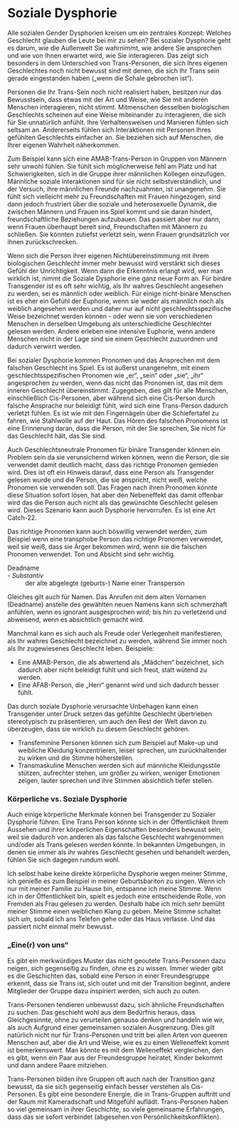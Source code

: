 
<Meta
  title="Wie sich Gender Dysphorie äußert: Soziale Dysphorie"
  linkTitle="Soziale Dysphorie"
  description="Pronomen, Totenamen und Geschlechtsannahme."
/>

<Disclaimer />

# Soziale Dysphorie

<Gutter>
  <Tweet unified>
    <Tweet id="1215718003310039040" />
    <Tweet id="1215720411788382210" />
    <Tweet id="1215724301065891841" />
    <Tweet id="1215727546387648517" />
    <Tweet id="1215727547780096000" />
    <Tweet id="1215731319973523456" />
  </Tweet>
</Gutter>

Alle sozialen Gender Dysphorien kreisen um ein zentrales Konzept: Welches Geschlecht glauben die Leute bei mir zu sehen? Bei sozialer Dysphorie geht es darum, wie die Außenwelt Sie wahrnimmt, wie andere Sie ansprechen und wie von Ihnen erwartet wird, wie Sie interagieren. Das zeigt sich besonders in dem Unterschied von Trans-Personen, die sich Ihres eigenen Geschlechtes noch nicht bewusst sind mit denen, die sich Ihr Trans sein gerade eingestanden haben („wenn die Schale gebrochen ist“).

Personen die Ihr Trans-Sein noch nicht realisiert haben, besitzen nur das Bewusstsein, dass etwas mit der Art und Weise, wie Sie mit anderen Menschen interagieren, nicht stimmt. Mitmenschen desselben biologischen Geschlechts scheinen auf eine Weise miteinander zu interagieren, die sich für Sie unnatürlich anfühlt. Ihre Verhaltensweisen und Manieren fühlen sich seltsam an. Andererseits fühlen sich Interaktionen mit Personen Ihres gefühlten Geschlechts einfacher an. Sie beziehen sich auf Menschen, die Ihrer eigenen Wahrheit näherkommen.

Zum Beispiel kann sich eine AMAB-Trans-Person in Gruppen von Männern sehr unwohl fühlen. Sie fühlt sich möglicherweise fehl am Platz und hat Schwierigkeiten, sich in die Gruppe ihrer männlichen Kollegen einzufügen. Männliche soziale Interaktionen sind für sie nicht selbstverständlich, und der Versuch, ihre männlichen Freunde nachzuahmen, ist unangenehm. Sie fühlt sich vielleicht mehr zu Freundschaften mit Frauen hingezogen, sind dann jedoch frustriert über die soziale und heterosexuelle Dynamik, die zwischen Männern und Frauen ins Spiel kommt und sie daran hindert, freundschaftliche Beziehungen aufzubauen. Das passiert aber nur dann, wenn Frauen überhaupt bereit sind, Freundschaften mit Männern zu schließen. Sie könnten zutiefst verletzt sein, wenn Frauen grundsätzlich vor ihnen zurückschrecken.

Wenn sich die Person ihrer eigenen Nichtübereinstimmung mit ihrem biologischen Geschlecht immer mehr bewusst wird verstärkt sich dieses Gefühl der Unrichtigkeit. Wenn dann die Erkenntnis erlangt wird, wer man wirklich ist, nimmt die Soziale Dysphorie eine ganz neue Form an. Für binäre Transgender ist es oft sehr wichtig, als Ihr wahres Geschlecht angesehen zu werden, sei es männlich oder weiblich. 
Für einige nicht-binäre Menschen ist es eher ein Gefühl der Euphorie, wenn sie weder als männlich noch als weiblich angesehen werden und daher nur auf nicht geschlechtsspezifische Weise bezeichnet werden können - oder wenn sie von verschiedenen Menschen in derselben Umgebung als unterschiedliche Geschlechter gelesen werden. Andere erleben eine intensive Euphorie, wenn andere Menschen nicht in der Lage sind sie einem Geschlecht zuzuordnen und dadurch verwirrt werden.

Bei sozialer Dysphorie kommen Pronomen und das Ansprechen mit dem falschen Geschlecht ins Spiel. Es ist äußerst unangenehm, mit einem geschlechtsspezifischen Pronomen wie „er“, „sein“ oder „sie“, „ihr“ angesprochen zu werden, wenn das nicht das Pronomen ist, das mit dem inneren Geschlecht übereinstimmt. Zugegeben, dies gilt für alle Menschen, einschließlich Cis-Personen, aber während sich eine Cis-Person durch falsche Ansprache nur beleidigt fühlt, wird sich eine Trans-Person dadurch verletzt fühlen. Es ist wie mit den Fingernägeln über die Schiefertafel zu fahren, wie Stahlwolle auf der Haut. Das Hören des falschen Pronomens ist eine Erinnerung daran, dass die Person, mit der Sie sprechen, Sie nicht für das Geschlecht hält, das Sie sind.

Auch Geschlechtsneutrale Pronomen für binäre Transgender können ein Problem sein da sie verunsichernd wirken können, wenn die Person, die sie verwendet damit deutlich macht, dass das richtige Pronomen gemieden wird. Dies ist oft ein Hinweis darauf, dass eine Person als Transgender gelesen wurde und die Person, die sie anspricht, nicht weiß, welche Pronomen sie verwenden soll. Das Fragen nach ihren Pronomen könnte diese Situation sofort lösen, hat aber den Nebeneffekt das damit offenbar wird das die Person auch nicht als das gewünschte Geschlecht gelesen wird. Dieses Szenario kann auch Dysphorie hervorrufen. Es ist eine Art Catch-22.

Das richtige Pronomen kann auch böswillig verwendet werden, zum Beispiel wenn eine transphobe Person das richtige Pronomen verwendet, weil sie weiß, dass sie Ärger bekommen wird, wenn sie die falschen Pronomen verwendet. Ton und Absicht sind sehr wichtig.

<Gutter>
  <Quote>
    <dt>Deadname</dt> - <em>Substantiv</em><br />
    <dd>der alte abgelegte (geburts-) Name einer Transperson</dd>
  </Quote>
</Gutter>

Gleiches gilt auch für Namen. Das Anrufen mit dem alten Vornamen (Deadname) anstelle des gewählten neuen Namens kann sich schmerzhaft anfühlen, wenn es ignorant ausgesprochen wird; bis hin zu verletzend und abweisend, wenn es absichtlich gemacht wird.

Manchmal kann es sich auch als Freude oder Verlegenheit manifestieren, als Ihr wahres Geschlecht bezeichnet zu werden, während Sie immer noch als Ihr zugewiesenes Geschlecht leben. Beispiele:

- Eine AMAB-Person, die als abwertend als „Mädchen“ bezeichnet, sich dadurch aber nicht beleidigt fühlt und sich freut, statt wütend zu werden.
- Eine AFAB-Person, die „Herr“ genannt wird und sich dadurch besser fühlt.

<Gutter>
  <Tweet id="1219968711681040384" />
</Gutter>

Das durch soziale Dysphorie verursachte Unbehagen kann einen Transgender unter Druck setzen das gefühlte Geschlecht übertrieben stereotypisch zu präsentieren, um auch den Rest der Welt davon zu überzeugen, dass sie wirklich zu diesem Geschlecht gehören.

- Transfeminine Personen können sich zum Beispiel auf Make-up und weibliche Kleidung konzentrieren, leiser sprechen, um zurückhaltender zu wirken und die Stimme höherstellen. 
- Transmaskuline Menschen werden sich auf männliche Kleidungsstile stützen, aufrechter stehen, um größer zu wirken, weniger Emotionen zeigen, lauter sprechen und ihre Stimmen absichtlich tiefer stellen.

### Körperliche vs. Soziale Dysphorie

Auch einige körperliche Merkmale können bei Transgender zu Sozialer Dysphorie führen. Eine Trans Person könnte sich in der Öffentlichkeit Ihrem Aussehen und ihrer körperlichen Eigenschaften besonders bewusst sein, weil sie dadurch von anderen als das falsche Geschlecht wahrgenommen und/oder als Trans gelesen werden könnte. In bekannten Umgebungen, in denen sie immer als ihr wahres Geschlecht gesehen und behandelt werden, fühlen Sie sich dagegen rundum wohl.

Ich selbst habe keine direkte körperliche Dysphorie wegen meiner Stimme, ich genieße es zum Beispiel in meiner Geburtsbariton zu singen. Wenn ich nur mit meiner Familie zu Hause bin, entspanne ich meine Stimme. Wenn ich in der Öffentlichkeit bin, spielt es jedoch eine entscheidende Rolle, von Fremden als Frau gelesen zu werden. Deshalb habe ich mich sehr bemüht meiner Stimme einen weiblichen Klang zu geben. Meine Stimme schaltet sich um, sobald ich ans Telefon gehe oder das Haus verlasse. Und das passiert nicht einmal mehr bewusst.

### „Eine\(r\) von uns“

Es gibt ein merkwürdiges Muster das nicht geoutete Trans-Personen dazu neigen, sich gegenseitig zu finden, ohne es zu wissen. Immer wieder gibt es die Geschichten das, sobald eine Person in einer Freundesgruppe erkennt, dass sie Trans ist, sich outet und mit der Transition beginnt, andere Mitglieder der Gruppe dazu inspiriert werden, sich auch zu outen.

<Gutter>
  <Tweet id="1137185510793678848" />
</Gutter>

Trans-Personen tendieren unbewusst dazu, sich ähnliche Freundschaften zu suchen. Das geschieht wohl aus dem Bedürfnis heraus, dass Gleichgesinnte, ohne zu verurteilen genauso denken und handeln wie wir, als auch Aufgrund einer gemeinsamen sozialen Ausgrenzung. Dies gilt natürlich nicht nur für Trans-Personen und tritt bei allen Arten von queeren Menschen auf, aber die Art und Weise, wie es zu einen Welleneffekt kommt ist bemerkenswert. Man könnte es mit dem Welleneffekt vergleichen, den es gibt, wenn ein Paar aus der Freundesgruppe heiratet, Kinder bekommt und dann andere Paare mitziehen.

Trans-Personen bilden ihre Gruppen oft auch nach der Transition ganz bewusst, da sie sich gegenseitig einfach besser verstehen als Cis-Personen. Es gibt eine besondere Energie, die in Trans-Gruppen auftritt und der Raum mit Kameradschaft und Mitgefühl auflädt. Trans-Personen haben so viel gemeinsam in ihrer Geschichte, so viele gemeinsame Erfahrungen, dass das sie sofort verbindet (abgesehen von Persönlichkeitskonflikten).
